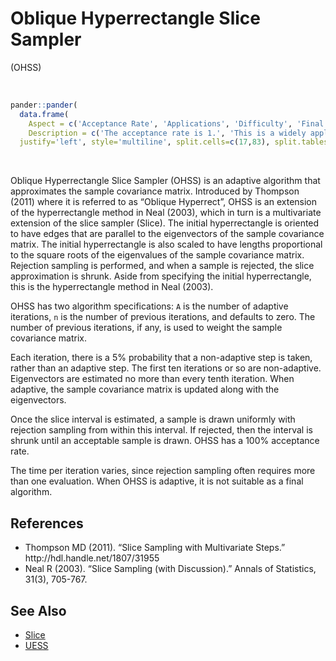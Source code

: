 # <a name='ohss'>Oblique Hyperrectangle Slice Sampler</a>

(<a name='ohss'>OHSS</a>)

<br>
```r
pander::pander(
  data.frame(
    Aspect = c('Acceptance Rate', 'Applications', 'Difficulty', 'Final Algorithm?', 'Proposal'),
    Description = c('The acceptance rate is 1.', 'This is a widely applicable, general-purpose algorithm.','This algorithm is easy to use and does not require tuning.','Yes, when it is non-adaptive.', 'Multivariate.')),
  justify='left', style='multiline', split.cells=c(17,83), split.tables=Inf)
```

<br>

Oblique Hyperrectangle Slice Sampler (OHSS) is an adaptive algorithm that approximates the sample covariance matrix. Introduced by Thompson (2011) where it is referred to as "Oblique Hyperrect", OHSS is an extension of the hyperrectangle method in Neal (2003), which in turn is a multivariate extension of the slice sampler (Slice). The initial hyperrectangle is oriented to have edges that are parallel to the eigenvectors of the sample covariance matrix. The initial hyperrectangle is also scaled to have lengths proportional to the square roots of the eigenvalues of the sample covariance matrix. Rejection sampling is performed, and when a sample is rejected, the slice approximation is shrunk. Aside from specifying the initial hyperrectangle, this is the hyperrectangle method in Neal (2003).

OHSS has two algorithm specifications: `A` is the number of adaptive iterations, `n` is the number of previous iterations, and defaults to zero. The number of previous iterations, if any, is used to weight the sample covariance matrix.

Each iteration, there is a 5% probability that a non-adaptive step is taken, rather than an adaptive step. The first ten iterations or so are non-adaptive. Eigenvectors are estimated no more than every tenth iteration. When adaptive, the sample covariance matrix is updated along with the eigenvectors.

Once the slice interval is estimated, a sample is drawn uniformly with rejection sampling from within this interval. If rejected, then the interval is shrunk until an acceptable sample is drawn. OHSS has a 100% acceptance rate.

The time per iteration varies, since rejection sampling often requires more than one evaluation. When OHSS is adaptive, it is not suitable as a final algorithm.

## References

- Thompson MD (2011). "Slice Sampling with Multivariate Steps." http://hdl.handle.net/1807/31955
- Neal R (2003). "Slice Sampling (with Discussion)." Annals of Statistics, 31(3), 705-767.

## See Also

- [Slice](#slice)
- [UESS](#uess)


